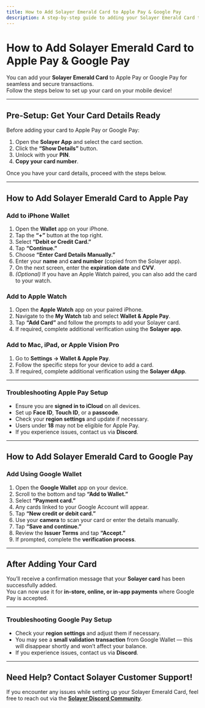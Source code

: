 ```yaml
---
title: How to Add Solayer Emerald Card to Apple Pay & Google Pay
description: A step-by-step guide to adding your Solayer Emerald Card to Apple Pay or Google Pay.
---
```


# How to Add Solayer Emerald Card to Apple Pay & Google Pay

You can add your **Solayer Emerald Card** to Apple Pay or Google Pay for seamless and secure transactions.  
Follow the steps below to set up your card on your mobile device!

---

## Pre-Setup: Get Your Card Details Ready

Before adding your card to Apple Pay or Google Pay:

1. Open the **Solayer App** and select the card section.
2. Click the **“Show Details”** button.
3. Unlock with your **PIN**.
4. **Copy your card number**.

Once you have your card details, proceed with the steps below.

---

## How to Add Solayer Emerald Card to Apple Pay

### Add to iPhone Wallet

1. Open the **Wallet** app on your iPhone.  
2. Tap the **“+”** button at the top right.  
3. Select **“Debit or Credit Card.”**  
4. Tap **“Continue.”**  
5. Choose **“Enter Card Details Manually.”**  
6. Enter your **name** and **card number** (copied from the Solayer app).  
7. On the next screen, enter the **expiration date** and **CVV**.  
8. _(Optional)_ If you have an Apple Watch paired, you can also add the card to your watch.

### Add to Apple Watch

1. Open the **Apple Watch** app on your paired iPhone.  
2. Navigate to the **My Watch** tab and select **Wallet & Apple Pay**.  
3. Tap **“Add Card”** and follow the prompts to add your Solayer card.  
4. If required, complete additional verification using the **Solayer app**.

### Add to Mac, iPad, or Apple Vision Pro

1. Go to **Settings → Wallet & Apple Pay**.  
2. Follow the specific steps for your device to add a card.  
3. If required, complete additional verification using the **Solayer dApp**.

---

### Troubleshooting Apple Pay Setup

- Ensure you are **signed in to iCloud** on all devices.  
- Set up **Face ID**, **Touch ID**, or a **passcode**.  
- Check your **region settings** and update if necessary.  
- Users under **18** may not be eligible for Apple Pay.  
- If you experience issues, contact us via **Discord**.

---

## How to Add Solayer Emerald Card to Google Pay

### Add Using Google Wallet

1. Open the **Google Wallet** app on your device.  
2. Scroll to the bottom and tap **“Add to Wallet.”**  
3. Select **“Payment card.”**  
4. Any cards linked to your Google Account will appear.  
5. Tap **“New credit or debit card.”**  
6. Use your **camera** to scan your card or enter the details manually.  
7. Tap **“Save and continue.”**  
8. Review the **Issuer Terms** and tap **“Accept.”**  
9. If prompted, complete the **verification process**.

---

## After Adding Your Card

You’ll receive a confirmation message that your **Solayer card** has been successfully added.  
You can now use it for **in-store, online, or in-app payments** where Google Pay is accepted.

---

### Troubleshooting Google Pay Setup

- Check your **region settings** and adjust them if necessary.  
- You may see a **small validation transaction** from Google Wallet — this will disappear shortly and won’t affect your balance.  
- If you experience issues, contact us via **Discord**.

---

## Need Help? Contact Solayer Customer Support!

If you encounter any issues while setting up your Solayer Emerald Card, feel free to reach out via the **[Solayer Discord Community](https://discord.gg/solayer)**.
